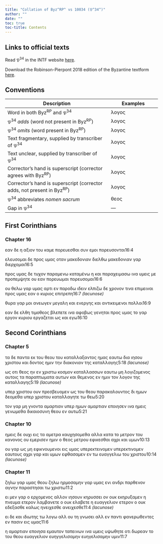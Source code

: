 ```yaml
---
title: "Collation of Byz^RP^ vs 10034 (𝔓^34^)"
author: ""
date: ""
toc: true
toc-title: Contents
---
```


::: {.callout-note appearance="minimal" icon="false" collapse="true"}
# Links to official texts

Read 𝔓^34^ in the INTF website [here](https://ntvmr.uni-muenster.de/manuscript-workspace?docID=10034).

Download the Robinson-Pierpont 2018 edition of the Byzantine textform [here](https://web.archive.org/web/20210413060536/https://byzantinetext.com/wp-content/uploads/2021/03/robinson-pierpont-2018-gnt-edition.pdf).


:::


::: {.callout-note appearance="minimal" icon="false" collapse="true"}
# Conventions

| Description                                                              	| Examples                           	|
|--------------------------------------------------------------------------	|------------------------------------	|
| Word in both Byz^RP^ and 𝔓^34^                                   	| λογος                              	|
| 𝔓^34^ *adds* (word not present in Byz^RP^)                       	| [λογος]{.greek-added}            	|
| 𝔓^34^ *omits* (word present in Byz^RP^)                          	| [λογος]{.greek-omitted}          	|
| Text fragmentary, supplied by transcriber of 𝔓^34^               	| [λογος]{.greek-supplied}         	|
| Text unclear, supplied by transcriber of 𝔓^34^                   	| [λογος]{.unclear}                	|
| Corrector's hand is superscript (corrector agrees with Byz^RP^)          	| [λογος]{.corr}                   	|
| Corrector's hand is superscript (corrector adds, not present in Byz^RP^) 	| [[λογος]{.corr}]{.greek-added} 	|
| 𝔓^34^ abbreviates *nomen sacrum*                                 	| [θεος]{.greek-abbr}            	|
| Gap in 𝔓^34^                                                     	| [―]{.gap}                        	|
:::

## First Corinthians

### Chapter 16

[εαν]{.greek-omitted} [δε]{.greek-omitted} [η]{.greek-omitted} [αξιον]{.greek-omitted} [του]{.greek-omitted} κα[μ]{.unclear}[ε]{.greek-supplied} [πορευ]{.greek-supplied}εσθα[ι]{.unclear} [συν]{.greek-supplied} ε[μο]{.unclear}ι π[ορευ]{.greek-supplied}[σοντ]{.unclear}αι[16:4]{.aside}

[ε]{.greek-supplied}λευσομαι δε προς υμα[ς]{.unclear} οταν μακεδονιαν διελθω μακεδονιαν γαρ διερχομαι[16:5]{.aside}

προς υμας δε τυχον [παραμενω]{.greek-omitted} [καταμένω]{.greek-added} η και παραχειμασω ινα υμεις με προπεμψητε ου εαν [πορευωμαι]{.greek-omitted} [πορευσομαι]{.greek-added}[16:6]{.aside}

ου θελω γαρ [υμας]{.greek-omitted} [αρτι]{.greek-omitted} [εν]{.greek-omitted} [παροδω]{.greek-omitted} [ιδειν]{.greek-omitted} [ελπιζω]{.greek-omitted} [δε]{.greek-omitted} [χρονον]{.greek-omitted} [τινα]{.greek-omitted} [επιμειναι]{.greek-omitted} [προς]{.greek-omitted} [υμας]{.greek-omitted} [εαν]{.greek-omitted} [ο]{.greek-omitted} [κυριος]{.greek-omitted} [επιτρεπη]{.greek-omitted}[[16:7 *(lacunose)*]{.lacunose}]{.aside}

[θυρα]{.greek-omitted} [γαρ]{.greek-omitted} [μοι]{.greek-omitted} [ανεωγεν]{.greek-omitted} [μεγαλη]{.greek-omitted} [και]{.greek-omitted} [ενεργης]{.greek-omitted} [και]{.greek-omitted} [αντικειμε]{.greek-supplied}[ν]{.unclear}[οι]{.greek-supplied} [πολ]{.greek-supplied}[λο]{.unclear}[ι]{.greek-supplied}[16:9]{.aside}

ε[α]{.unclear}[ν]{.greek-supplied} [δ]{.unclear}ε ελθ[η]{.greek-supplied} τ[ιμ]{.greek-supplied}οθεος βλε[π]{.unclear}ετε ινα αφοβω[ς]{.greek-supplied} γενη[τα]{.unclear}ι προς υ[μ]{.unclear}ας το γαρ ε[ρ]{.unclear}γον [κυριου]{.greek-abbr} εργαζετ[αι]{.greek-supplied} [ω]{.unclear}ς και εγ[ω]{.unclear}[16:10]{.aside}

## Second Corinthians

### Chapter 5

[τα]{.greek-omitted} [δε]{.greek-omitted} [παντα]{.greek-omitted} [εκ]{.greek-omitted} [του]{.greek-omitted} [θεου]{.greek-omitted} [του]{.greek-omitted} [καταλλαξαντος]{.greek-omitted} [ημας]{.greek-omitted} [εαυτω]{.greek-omitted} [δια]{.greek-omitted} [ιησου]{.greek-omitted} [χριστου]{.greek-omitted} [και]{.greek-omitted} [δοντος]{.greek-omitted} [η]{.unclear}[μιν]{.greek-supplied} [την]{.greek-supplied} [δ]{.unclear}[ιακονια]{.greek-supplied}ν της [κ]{.unclear}[ατ]{.greek-supplied}[α]{.unclear}λλαγη[ς]{.unclear}[[5:18 *(lacunose)*]{.lacunose}]{.aside}

[ω]{.unclear}ς οτ[ι]{.unclear} [θεος]{.greek-abbr} ην [ε]{.greek-supplied}ν [χριστω]{.greek-abbr} κοσμον καταλ[λ]{.unclear}ασ[σ]{.unclear}ων ε[α]{.unclear}υτω μη [λ]{.unclear}ογιζομε[νος]{.greek-supplied} [αυτοις]{.greek-omitted} [τα]{.greek-omitted} [παραπτωματα]{.greek-omitted} [αυτων]{.greek-omitted} [και]{.greek-omitted} [θεμενος]{.greek-omitted} [εν]{.greek-omitted} [ημιν]{.greek-omitted} [τον]{.greek-omitted} [λογον]{.greek-omitted} [της]{.greek-omitted} [κατα]{.greek-supplied}λλαγης[[5:19 *(lacunose)*]{.lacunose}]{.aside}

[υπε]{.greek-supplied}[ρ]{.unclear} [χριστου]{.greek-abbr} ουν [πρ]{.unclear}εσβευομεν ως του [θεου]{.greek-abbr} παρακαλουντος δι ημων δεομεθα υπερ [χριστου]{.greek-abbr} καταλλαγητε τω [θεω]{.greek-abbr}[5:20]{.aside}

τον [γαρ]{.greek-omitted} μη γνοντα αμαρτιαν υπερ ημων αμαρτιαν εποιησεν ινα ημεις γενωμεθα δικαιοσυνη [θεου]{.greek-omitted} [εν]{.greek-omitted} [αυτω]{.greek-omitted}[5:21]{.aside}

### Chapter 10

[ημεις]{.greek-omitted} [δε]{.greek-omitted} [ουχι]{.greek-omitted} [εις]{.greek-omitted} [τα]{.greek-omitted} [αμετρα]{.greek-omitted} [καυ]{.greek-supplied}[χ]{.unclear}[ησομεθα]{.greek-supplied} αλλ[α]{.unclear} [κατα]{.greek-supplied} [το]{.greek-supplied} μετ[ρον]{.greek-supplied} [του]{.greek-supplied} καν[ο]{.unclear}[νος]{.greek-supplied} [ου]{.greek-supplied} εμερι[σ]{.unclear}[εν]{.greek-supplied} ημιν ο [θεος]{.greek-abbr} μετρου εφικεσθαι αχρι και υμων[10:13]{.aside}

ου γαρ ως μη εφικνουμενοι εις υμας [υπερεκτεινομεν]{.greek-omitted} [υπερεκτινομεν]{.greek-added} εαυτους αχρι γαρ και υμ[ω]{.unclear}ν εφθασαμεν εν τω ευαγγελιω του [χριστου]{.greek-abbr}[[10:14 *(lacunose)*]{.lacunose}]{.aside}

### Chapter 11

[ζηλω]{.greek-omitted} [γαρ]{.greek-omitted} [υ]{.greek-supplied}[μα]{.greek-supplied}ς [θεου]{.greek-abbr} ζηλω ηρμοσαμην γαρ υμας ενι ανδρι παρθενον αγνην παραστησαι τω [χριστω]{.greek-abbr}[11:2]{.aside}

[ει]{.greek-omitted} [μεν]{.greek-omitted} [γαρ]{.greek-omitted} [ο]{.greek-omitted} [ερχομενος]{.greek-omitted} [αλλον]{.greek-omitted} [ιησουν]{.greek-omitted} [κηρυσσει]{.greek-omitted} [ον]{.greek-omitted} [ουκ]{.greek-omitted} [εκηρυ]{.greek-supplied}[ξαμεν]{.greek-supplied} [η]{.greek-supplied} [πνευμα]{.greek-abbr} ετερο[ν]{.unclear} [λα]{.greek-supplied}[μ]{.unclear}βανετ[ε]{.unclear} [ο]{.greek-supplied} [ο]{.greek-supplied}υκ ελαβετε η ευαγγελιον [ετερον]{.greek-omitted} ο ουκ εδεξασθε καλως [ηνειχεσθε]{.greek-omitted} [ανειχεσθε]{.greek-added}[[11:4 *(lacunose)*]{.lacunose}]{.aside}

ει δε [και]{.greek-supplied} [ι]{.greek-supplied}[δ]{.unclear}ιω[της]{.greek-supplied} [τ]{.unclear}ω λογ[ω]{.unclear} [α]{.unclear}λλ ου τη γνω[σει]{.unclear} αλλ εν παντι φανερωθεντες εν πασιν εις υμας[11:6]{.aside}

η αμαρτιαν εποιησα εμαυτον ταπεινων ινα υμεις υψωθητε οτι δωρεαν το του [θεου]{.greek-abbr} ευαγγελιον [ευηγγελισαμην]{.greek-omitted} [ευηγελισαμην]{.greek-added} υμιν[11:7]{.aside}

